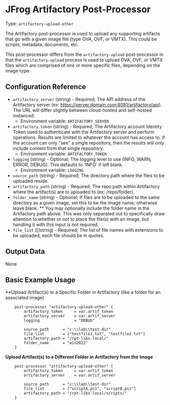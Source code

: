 # JFrog Artifactory Post-Processor

Type:  `artifactory-upload-other`

The Artifactory post-processor is used to upload any supporting artifacts that go with a given image file (type OVA, OVF, or VMTX). This could be scripts, metadata, documents, etc.

This post-processor differs from the `artifactory-upload` post-processor in that the `artifactory-upload` process is used to upload OVA, OVF, or VMTX files which are comprised of one or more specific files, depending on the image type.

## Configuration Reference

- `artifactory_server` (string) - Required; The API address of the Artifactory server (ex: https://server.domain.com:8081/artifactory/api). The URL will differ slightly between cloud-hosted and self-hosted instanced.
    * Environment variable: `ARTIFACTORY_SERVER`
- `artifactory_token` (string) - Required; The Artifactory account Identity Token used to authenticate with the Artifactory server and perform operations. Results are limited to whatever the account has access to. If the account can only "see" a single repository, then the results will only include content from that single repository.
    * Environment variable: `ARTIFACTORY_TOKEN`
- `logging` (string) - Optional; The logging level to use (INFO, WARN, ERROR, DEBUG). This defaults to 'INFO' if left blank.
    * Environment variable: `LOGGING`	
- `source_path` (string) - Required; The directory path where the files to be uploaded reside.
- `artifactory_path` (string) - Required; The repo path within Artifactory where the artifact(s) are to uploaded to (ex: /repo/folder).
- `folder_name` (string) - Optional; If files are to be uploaded to the same directory as a given image, set this to be the image name; otherwise leave blank.
  ** You may optionally include the folder name in the Artifactory path above. This was only separated out to specifically draw attention to whether or not to place the file(s) with an image, but handling it with this input is not required.
- `file_list` ([]string) - Required; The list of file names with extensions to be uploaded; each file should be in quotes.

## Output Data

None


## Basic Example Usage

**Upload Artifact(s) to a Specific Folder in Artifactory (like a folder for an associated image)
```hcl
	post-processor "artifactory-upload-other" {
        artifactory_token     = var.artif_token  
        artifactory_server    = var.artif_server 
		logging               = "DEBUG"
			
		source_path      = "c:\\lab\\test-dir"
		file_list        = ["testfile1.txt", "testfile2.txt"]
		artifactory_path = "/rpt-libs-local/"
		folder_name      = "win2022"
	}
```

**Upload Artifact(s) to a Different Folder in Artifactory from the Image**
```hcl
	post-processor "artifactory-upload-other" {
        artifactory_token     = var.artif_token  
        artifactory_server    = var.artif_server 
			
		source_path      = "c:\\lab\\test-dir"
		file_list        = ["scriptA.ps1", "scriptB.ps1"]
		artifactory_path = "/rpt-libs-local/scripts/"
	}
```